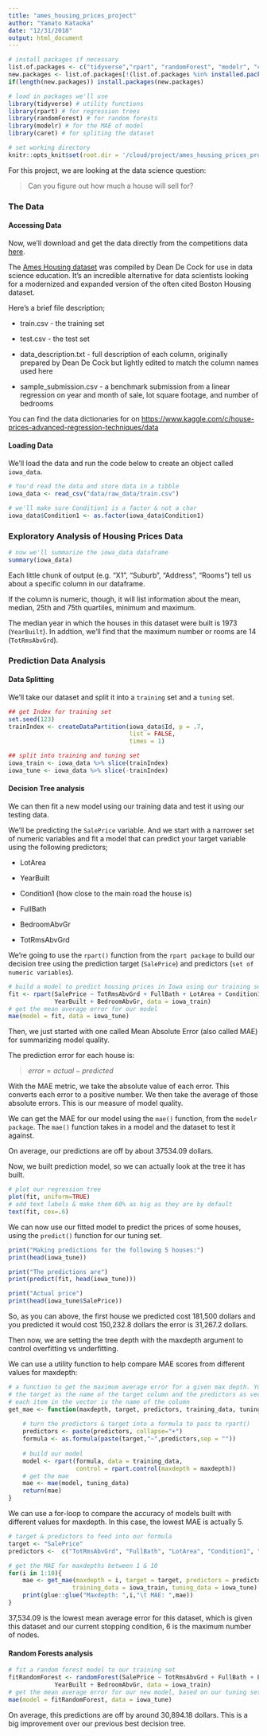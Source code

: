 ```yaml
---
title: "ames_housing_prices_project"
author: "Yamato Kataoka"
date: "12/31/2018"
output: html_document
---
```


```r
# install packages if necessary
list.of.packages <- c("tidyverse","rpart", "randomForest", "modelr", "caret")
new.packages <- list.of.packages[!(list.of.packages %in% installed.packages()[,"Package"])]
if(length(new.packages)) install.packages(new.packages)

# load in packages we'll use
library(tidyverse) # utility functions
library(rpart) # for regression trees
library(randomForest) # for random forests
library(modelr) # for the MAE of model
library(caret) # for spliting the dataset

# set working directory
knitr::opts_knit$set(root.dir = '/cloud/project/ames_housing_prices_project')
```

For this project, we are looking at the data science question:

> Can you figure out how much a house will sell for?

### The Data

#### Accessing Data

Now, we'll download and get the data directly from the competitions data [here](https://www.kaggle.com/c/house-prices-advanced-regression-techniques/data).

The [Ames Housing dataset](http://jse.amstat.org/v19n3/decock.pdf) was compiled by Dean De Cock for use in data science education. It's an incredible alternative for data scientists looking for a modernized and expanded version of the often cited Boston Housing dataset. 

Here's a brief file description;

* train.csv - the training set

* test.csv - the test set

* data_description.txt - full description of each column, originally prepared by Dean De Cock but lightly edited to match the column names used here

* sample_submission.csv - a benchmark submission from a linear regression on year and month of sale, lot square footage, and number of bedrooms

You can find the data dictionaries for on [https://www.kaggle.com/c/house-prices-advanced-regression-techniques/data](https://www.kaggle.com/c/house-prices-advanced-regression-techniques/data)

#### Loading Data

We'll load the data and run the code below to create an object called `iowa_data`.

```r
# You'd read the data and store data in a tibble
iowa_data <- read_csv("data/raw_data/train.csv") 

# we'll make sure Condition1 is a factor & not a char
iowa_data$Condition1 <- as.factor(iowa_data$Condition1)
```

### Exploratory Analysis of Housing Prices Data

```r
# now we'll summarize the iowa_data dataframe
summary(iowa_data)
```

Each little chunk of output (e.g. "X1", "Suburb", "Address", "Rooms") tell us about a specific column in our dataframe.

If the column is numeric, though, it will list information about the mean, median, 25th and 75th quartiles, minimum and maximum.

The median year in which the houses in this dataset were built is 1973 (`YearBuilt`). In addtion, we'll find that the maximum number or rooms are 14 (`TotRmsAbvGrd`).

### Prediction Data Analysis

#### Data Splitting

We'll take our dataset and split it into a `training` set and a `tuning` set. 

```r
## get Index for training set
set.seed(123)
trainIndex <- createDataPartition(iowa_data$Id, p = .7, 
                                  list = FALSE, 
                                  times = 1)

## split into training and tuning set                                  
iowa_train <- iowa_data %>% slice(trainIndex)
iowa_tune <- iowa_data %>% slice(-trainIndex)
```

#### Decision Tree analysis

We can then fit a new model using our training data and test it using our testing data.

We'll be predicting the `SalePrice` variable. And we start with a narrower set of numeric variables and fit a model that can predict your target variable using the following predictors;

* LotArea

* YearBuilt

* Condition1 (how close to the main road the house is)

* FullBath

* BedroomAbvGr

* TotRmsAbvGrd

We're going to use the `rpart()` function from the `rpart package` to build our decision tree using the prediction target (`SalePrice`) and predictors (`set of numeric variables`).

```r
# build a model to predict housing prices in Iowa using our training set
fit <- rpart(SalePrice ~ TotRmsAbvGrd + FullBath + LotArea + Condition1 +
             YearBuilt + BedroomAbvGr, data = iowa_train)
# get the mean average error for our model
mae(model = fit, data = iowa_tune)
```

Then, we just started with one called Mean Absolute Error (also called MAE) for summarizing model quality.

The prediction error for each house is:

> $error=actual−predicted$

With the MAE metric, we take the absolute value of each error. This converts each error to a positive number. We then take the average of those absolute errors. This is our measure of model quality.

We can get the MAE for our model using the `mae()` function, from the `modelr package`. The `mae()` function takes in a model and the dataset to test it against.

On average, our predictions are off by about 37534.09 dollars.

Now, we built prediction model, so we can actually look at the tree it has built.

```r
# plot our regression tree 
plot(fit, uniform=TRUE)
# add text labels & make them 60% as big as they are by default
text(fit, cex=.6)
```

We can now use our fitted model to predict the prices of some houses, using the `predict()` function for our tuning set.

```r
print("Making predictions for the following 5 houses:")
print(head(iowa_tune))

print("The predictions are")
print(predict(fit, head(iowa_tune)))

print("Actual price")
print(head(iowa_tune$SalePrice))
```

So, as you can above, the first house we predicted cost 181,500 dollars and you predicted it would cost 150,232.8 dollars the error is 31,267.2 dollars.

Then now, we are setting the tree depth with the maxdepth argument to control overfitting vs underfitting.

We can use a utility function to help compare MAE scores from different values for maxdepth:

```r
# a function to get the maximum average error for a given max depth. You should pass in
# the target as the name of the target column and the predictors as vector where
# each item in the vector is the name of the column
get_mae <- function(maxdepth, target, predictors, training_data, tuning_data){
    
    # turn the predictors & target into a formula to pass to rpart()
    predictors <- paste(predictors, collapse="+")
    formula <- as.formula(paste(target,"~",predictors,sep = ""))
    
    # build our model
    model <- rpart(formula, data = training_data,
                   control = rpart.control(maxdepth = maxdepth))
    # get the mae
    mae <- mae(model, tuning_data)
    return(mae)
}
```

We can use a for-loop to compare the accuracy of models built with different values for maxdepth. In this case, the lowest MAE is actually 5.

```r
# target & predictors to feed into our formula
target <- "SalePrice"
predictors <-  c("TotRmsAbvGrd", "FullBath", "LotArea", "Condition1", "YearBuilt", "BedroomAbvGr")

# get the MAE for maxdepths between 1 & 10
for(i in 1:10){
    mae <- get_mae(maxdepth = i, target = target, predictors = predictors,
                  training_data = iowa_train, tuning_data = iowa_tune)
    print(glue::glue("Maxdepth: ",i,"\t MAE: ",mae))
}
```

37,534.09 is the lowest mean average error for this dataset, which is given this dataset and our current stopping condition, 6 is the maximum number of nodes.

#### Random Forests analysis

```r
# fit a random forest model to our training set
fitRandomForest <- randomForest(SalePrice ~ TotRmsAbvGrd + FullBath + LotArea + Condition1 +
             YearBuilt + BedroomAbvGr, data = iowa_train)
# get the mean average error for our new model, based on our tuning set
mae(model = fitRandomForest, data = iowa_tune)
```

On average, this predictions are off by around 30,894.18 dollars. This is a big improvement over our previous best decision tree.


